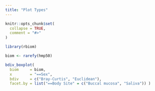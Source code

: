 ```yaml
---
title: "Plot Types"
---
```


```r
knitr::opts_chunk$set(
  collapse = TRUE,
  comment = "#>"
)
```

```r
library(rbiom)

biom <- rarefy(hmp50)

bdiv_boxplot(
  biom     = biom, 
  x        = "==Sex", 
  bdiv     = c("Bray-Curtis", "Euclidean"), 
  facet.by = list("==Body Site" = c("Buccal mucosa", "Saliva")) )

```
